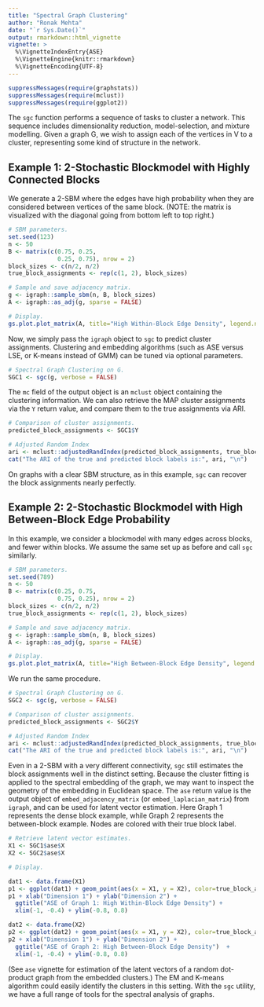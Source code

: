 ---
title: "Spectral Graph Clustering"
author: "Ronak Mehta"
date: "`r Sys.Date()`"
output: rmarkdown::html_vignette
vignette: >
  %\VignetteIndexEntry{ASE}
  %\VignetteEngine{knitr::rmarkdown}
  %\VignetteEncoding{UTF-8}
---

```{r, warning=FALSE, echo=FALSE}
suppressMessages(require(graphstats))
suppressMessages(require(mclust))
suppressMessages(require(ggplot2))
```

The `sgc` function performs a sequence of tasks to cluster a network. This sequence includes dimensionality reduction, model-selection, and mixture modelling. Given a graph G, we wish to assign each of the vertices in V to a cluster, representing some kind of structure in the network. 

## Example 1: 2-Stochastic Blockmodel with Highly Connected Blocks

We generate a 2-SBM where the edges have high probability when they are considered between vertices of the same block. (NOTE: the matrix is visualized with the diagonal going from bottom left to top right.)

```{r, fig.height=4.25, fig.width=5}

# SBM parameters.
set.seed(123)
n <- 50
B <- matrix(c(0.75, 0.25,
              0.25, 0.75), nrow = 2)
block_sizes <- c(n/2, n/2)
true_block_assignments <- rep(c(1, 2), block_sizes)

# Sample and save adjacency matrix.
g <- igraph::sample_sbm(n, B, block_sizes)
A <- igraph::as_adj(g, sparse = FALSE)

# Display.
gs.plot.plot_matrix(A, title="High Within-Block Edge Density", legend.name="Connection", ffactor = TRUE)

```

Now, we simply pass the `igraph` object to `sgc` to predict cluster assignments. Clustering and embedding algorithms (such as ASE versus LSE, or K-means instead of GMM) can be tuned via optional parameters.

```{r, fig.height=4.25, fig.width=5}

# Spectral Graph Clustering on G.
SGC1 <- sgc(g, verbose = FALSE)

```

The `mc` field of the output object is an `mclust` object containing the clustering information. We can also retrieve the MAP cluster assignments via the `Y` return value, and compare them to the true assignments via ARI.

```{r, fig.height=4.25, fig.width=5}

# Comparison of cluster assignments.
predicted_block_assignments <- SGC1$Y

# Adjusted Random Index 
ari <- mclust::adjustedRandIndex(predicted_block_assignments, true_block_assignments)
cat("The ARI of the true and predicted block labels is:", ari, "\n")

```

On graphs with a clear SBM structure, as in this example, `sgc` can recover the block assignments nearly perfectly.

## Example 2: 2-Stochastic Blockmodel with High Between-Block Edge Probability

In this example, we consider a blockmodel with many edges across blocks, and fewer within blocks. We assume the same set up as before and call `sgc` similarly.

```{r, fig.height=4.25, fig.width=5}

# SBM parameters.
set.seed(789)
n <- 50
B <- matrix(c(0.25, 0.75,
              0.75, 0.25), nrow = 2)
block_sizes <- c(n/2, n/2)
true_block_assignments <- rep(c(1, 2), block_sizes)

# Sample and save adjacency matrix.
g <- igraph::sample_sbm(n, B, block_sizes)
A <- igraph::as_adj(g, sparse = FALSE)

# Display.
gs.plot.plot_matrix(A, title="High Between-Block Edge Density", legend.name="Connection", ffactor = TRUE)

```

We run the same procedure.

```{r, fig.height=4.25, fig.width=5}

# Spectral Graph Clustering on G.
SGC2 <- sgc(g, verbose = FALSE)

# Comparison of cluster assignments.
predicted_block_assignments <- SGC2$Y

# Adjusted Random Index 
ari <- mclust::adjustedRandIndex(predicted_block_assignments, true_block_assignments)
cat("The ARI of the true and predicted block labels is:", ari, "\n")

```

Even in a 2-SBM with a very different connectivity, `sgc` still estimates the block assignments well in the distinct setting. Because the cluster fitting is applied to the spectral embedding of the graph, we may want to inspect the geometry of the embedding in Euclidean space. The `ase` return value is the output object of `embed_adjacency_matrix` (or `embed_laplacian_matrix`) from `igraph`, and can be used for latent vector estimation. Here Graph 1 represents the dense block example, while Graph 2 represents the between-block example. Nodes are colored with their true block label.

```{r, fig.height=4.25, fig.width=5}

# Retrieve latent vector estimates.
X1 <- SGC1$ase$X
X2 <- SGC2$ase$X

# Display.

dat1 <- data.frame(X1)
p1 <- ggplot(dat1) + geom_point(aes(x = X1, y = X2), color=true_block_assignments)
p1 + xlab("Dimension 1") + ylab("Dimension 2") + 
  ggtitle("ASE of Graph 1: High Within-Block Edge Density") + 
  xlim(-1, -0.4) + ylim(-0.8, 0.8)

dat2 <- data.frame(X2)
p2 <- ggplot(dat2) + geom_point(aes(x = X1, y = X2), color=true_block_assignments)
p2 + xlab("Dimension 1") + ylab("Dimension 2") + 
  ggtitle("ASE of Graph 2: High Between-Block Edge Density")  + 
  xlim(-1, -0.4) + ylim(-0.8, 0.8)
```

(See `ase` vignette for estimation of the latent vectors of a random dot-product graph from the embedded clusters.) The EM and K-means algorithm could easily identify the clusters in this setting. With the `sgc` utility, we have a full range of tools for the spectral analysis of graphs.
